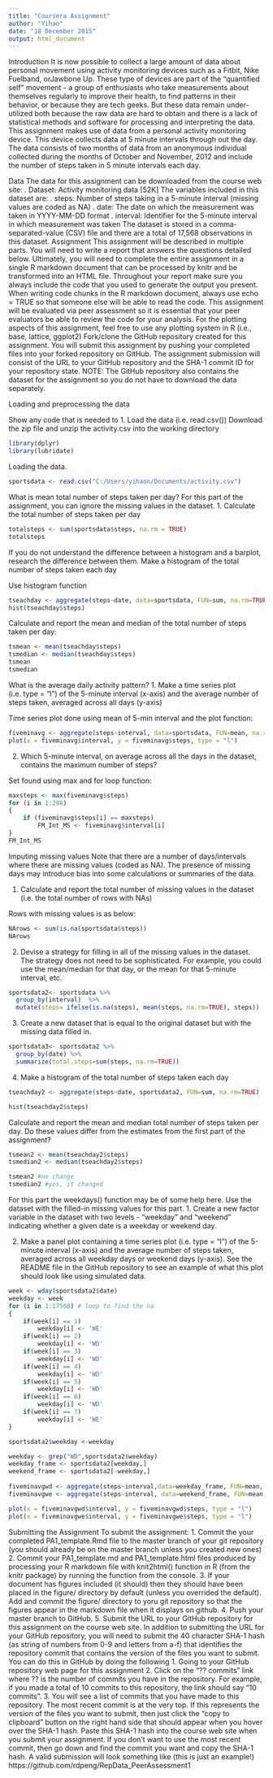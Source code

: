 ```yaml
---
title: "Coursera Assignment"
author: "Yihao"
date: "18 December 2015"
output: html_document
---
```



Introduction
It is now possible to collect a large amount of data about personal movement using activity monitoring devices such as a Fitbit, Nike Fuelband, orJawbone Up. These type of devices are part of the "quantified self" movement - a group of enthusiasts who take measurements about themselves regularly to improve their health, to find patterns in their behavior, or because they are tech geeks. But these data remain under-utilized both because the raw data are hard to obtain and there is a lack of statistical methods and software for processing and interpreting the data.
This assignment makes use of data from a personal activity monitoring device. This device collects data at 5 minute intervals through out the day. The data consists of two months of data from an anonymous individual collected during the months of October and November, 2012 and include the number of steps taken in 5 minute intervals each day.

Data
The data for this assignment can be downloaded from the course web site:
.	Dataset: Activity monitoring data [52K]
The variables included in this dataset are:
.	steps: Number of steps taking in a 5-minute interval (missing values are coded as NA)
.	date: The date on which the measurement was taken in YYYY-MM-DD format
.	interval: Identifier for the 5-minute interval in which measurement was taken
The dataset is stored in a comma-separated-value (CSV) file and there are a total of 17,568 observations in this dataset.
Assignment
This assignment will be described in multiple parts. You will need to write a report that answers the questions detailed below. Ultimately, you will need to complete the entire assignment in a single R markdown document that can be processed by knitr and be transformed into an HTML file.
Throughout your report make sure you always include the code that you used to generate the output you present. When writing code chunks in the R markdown document, always use echo = TRUE so that someone else will be able to read the code. This assignment will be evaluated via peer assessment so it is essential that your peer evaluators be able to review the code for your analysis.
For the plotting aspects of this assignment, feel free to use any plotting system in R (i.e., base, lattice, ggplot2)
Fork/clone the GitHub repository created for this assignment. You will submit this assignment by pushing your completed files into your forked repository on GitHub. The assignment submission will consist of the URL to your GitHub repository and the SHA-1 commit ID for your repository state.
NOTE: The GitHub repository also contains the dataset for the assignment so you do not have to download the data separately.

Loading and preprocessing the data

Show any code that is needed to
1.	Load the data (i.e. read.csv())
Download the zip file and unzip the activity.csv into the working directory

```r
library(dplyr)
library(lubridate)
```


Loading the data.
```r
sportsdata <- read.csv("C:/Users/yihaon/Documents/activity.csv")
```


What is mean total number of steps taken per day?
For this part of the assignment, you can ignore the missing values in the dataset.
1.	Calculate the total number of steps taken per day

```r

totalsteps <- sum(sportsdata$steps, na.rm = TRUE)
totalsteps
```


If you do not understand the difference between a histogram and a barplot, research the difference between them. Make a histogram of the total number of steps taken each day

Use histogram function
```r
tseachday <- aggregate(steps~date, data=sportsdata, FUN=sum, na.rm=TRUE)
hist(tseachday$steps)
```


Calculate and report the mean and median of the total number of steps taken per day:
```r
tsmean <- mean(tseachday$steps)
tsmedian <- median(tseachday$steps)
tsmean
tsmedian
```


What is the average daily activity pattern?
1.	Make a time series plot (i.e. type = "l") of the 5-minute interval (x-axis) and the average number of steps taken, averaged across all days (y-axis)

Time series plot done using mean of 5-min interval and the plot function:
```r
fiveminavg <- aggregate(steps~interval, data=sportsdata, FUN=mean, na.rm=TRUE)
plot(x = fiveminavg$interval, y = fiveminavg$steps, type = "l") 
```

2.	Which 5-minute interval, on average across all the days in the dataset, contains the maximum number of steps?

Set found using max and for loop function:
```r
maxsteps <- max(fiveminavg$steps)
for (i in 1:288) 
{
    if (fiveminavg$steps[i] == maxsteps)
        FM_Int_MS <- fiveminavg$interval[i]
}
FM_Int_MS
```


Imputing missing values
Note that there are a number of days/intervals where there are missing values (coded as NA). The presence of missing days may introduce bias into some calculations or summaries of the data.


1.	Calculate and report the total number of missing values in the dataset (i.e. the total number of rows with NAs)

Rows with missing values is as below:
```r
NArows <- sum(is.na(sportsdata$steps))
NArows
```

2.	Devise a strategy for filling in all of the missing values in the dataset. The strategy does not need to be sophisticated. For example, you could use the mean/median for that day, or the mean for that 5-minute interval, etc.

```r
sportsdata2<- sportsdata %>%
  group_by(interval)  %>%
  mutate(steps= ifelse(is.na(steps), mean(steps, na.rm=TRUE), steps))
```


3.	Create a new dataset that is equal to the original dataset but with the missing data filled in.

```r
sportsdata3<- sportsdata2 %>%
  group_by(date) %>%
  summarize(total.steps=sum(steps, na.rm=TRUE))
```


4.	Make a histogram of the total number of steps taken each day 

```r

tseachday2 <- aggregate(steps~date, sportsdata2, FUN=sum, na.rm=TRUE)

hist(tseachday2$steps)
```


Calculate and report the mean and median total number of steps taken per day. Do these values differ from the estimates from the first part of the assignment?

```r
tsmean2 <- mean(tseachday2$steps)
tsmedian2 <- median(tseachday2$steps)

tsmean2 #no change
tsmedian2 #yes, it changed
```


For this part the weekdays() function may be of some help here. Use the dataset with the filled-in missing values for this part.
1.	Create a new factor variable in the dataset with two levels - "weekday" and "weekend" indicating whether a given date is a weekday or weekend day.

2.	Make a panel plot containing a time series plot (i.e. type = "l") of the 5-minute interval (x-axis) and the average number of steps taken, averaged across all weekday days or weekend days (y-axis). See the README file in the GitHub repository to see an example of what this plot should look like using simulated data.

```r
week <- wday(sportsdata2$date)
weekday <- week
for (i in 1:17568) # loop to find the na
{
    if(week[i] == 1)
        weekday[i] <- 'WE'
    if(week[i] == 2)
        weekday[i] <- 'WD'
    if(week[i] == 3)
        weekday[i] <- 'WD'
    if(week[i] == 4)
        weekday[i] <- 'WD'
    if(week[i] == 5)
        weekday[i] <- 'WD'
    if(week[i] == 6)
        weekday[i] <- 'WD'
    if(week[i] == 7)
        weekday[i] <- 'WE'
}

sportsdata2$weekday <-weekday

weekday <- grep("WD",sportsdata2$weekday)
weekday_frame <- sportsdata2[weekday,]
weekend_frame <- sportsdata2[-weekday,]
    
fiveminavgwd <- aggregate(steps~interval,data=weekday_frame, FUN=mean, na.rm=TRUE)
fiveminavgwe <- aggregate(steps~interval, data=weekend_frame, FUN=mean, na.rm=TRUE)

plot(x = fiveminavgwd$interval, y = fiveminavgwd$steps, type = "l")
plot(x = fiveminavgwe$interval, y = fiveminavgwe$steps, type = "l")

```




Submitting the Assignment
To submit the assignment:
1.	Commit the your completed PA1_template.Rmd file to the master branch of your git repository (you should already be on the master branch unless you created new ones)
2.	Commit your PA1_template.md and PA1_template.html files produced by processing your R markdown file with knit2html() function in R (from the knitr package) by running the function from the console.
3.	If your document has figures included (it should) then they should have been placed in the figure/ directory by default (unless you overrided the default). Add and commit the figure/ directory to yoru git repository so that the figures appear in the markdown file when it displays on github.
4.	Push your master branch to GitHub.
5.	Submit the URL to your GitHub repository for this assignment on the course web site.
In addition to submitting the URL for your GitHub repository, you will need to submit the 40 character SHA-1 hash (as string of numbers from 0-9 and letters from a-f) that identifies the repository commit that contains the version of the files you want to submit. You can do this in GitHub by doing the following
1.	Going to your GitHub repository web page for this assignment
2.	Click on the "?? commits" link where ?? is the number of commits you have in the repository. For example, if you made a total of 10 commits to this repository, the link should say "10 commits".
3.	You will see a list of commits that you have made to this repository. The most recent commit is at the very top. If this represents the version of the files you want to submit, then just click the "copy to clipboard" button on the right hand side that should appear when you hover over the SHA-1 hash. Paste this SHA-1 hash into the course web site when you submit your assignment. If you don't want to use the most recent commit, then go down and find the commit you want and copy the SHA-1 hash.
A valid submission will look something like (this is just an example!)
https://github.com/rdpeng/RepData_PeerAssessment1


